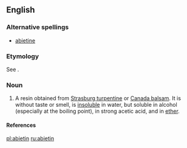 ==English==

===Alternative spellings===
* [[abietine]]

===Etymology===
See {{term|abietene}}.

===Noun===
{{en-noun}}

# {{organic chemistry}} A resin obtained from [[Strasburg turpentine]] or [[Canada balsam]]. It is without taste or smell, is [[insoluble]] in water, but soluble in alcohol (especially at the boiling point), in strong acetic acid, and in [[ether]].

====References====
{{R:1913}}

[[pl:abietin]]
[[ru:abietin]]